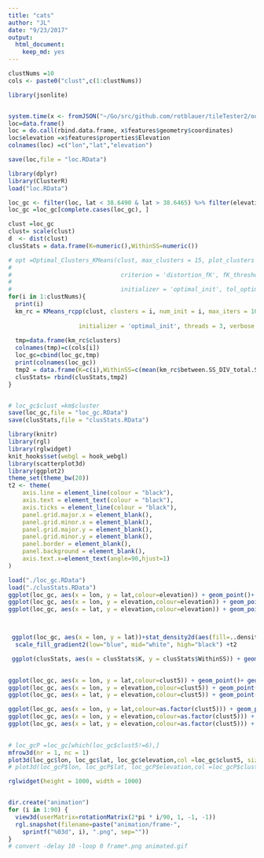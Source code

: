 ```yaml
---
title: "cats"
author: "JL"
date: "9/23/2017"
output: 
  html_document: 
    keep_md: yes
---
```


```r
clustNums =10
cols <- paste0("clust",c(1:clustNums))
```

```r
library(jsonlite)


system.time(x <- fromJSON("~/Go/src/github.com/rotblauer/tileTester2/out.json"))
loc=data.frame()
loc = do.call(rbind.data.frame, x$features$geometry$coordinates)
loc$elevation =x$features$properties$Elevation
colnames(loc) =c("lon","lat","elevation")

save(loc,file = "loc.RData")
```

```r
library(dplyr)
library(ClusterR)
load("loc.RData")

loc_gc <- filter(loc, lat < 38.6490 & lat > 38.6465) %>% filter(elevation>100&lon > -90.2785& lon < -90.274)
loc_gc =loc_gc[complete.cases(loc_gc), ]

clust =loc_gc
clust= scale(clust) 
d  <- dist(clust) 
clusStats = data.frame(K=numeric(),WithinSS=numeric())

# opt =Optimal_Clusters_KMeans(clust, max_clusters = 15, plot_clusters = T,
#                               
#                               criterion = 'distortion_fK', fK_threshold = 0.85,
#                               
#                               initializer = 'optimal_init', tol_optimal_init = 0.2)
for(i in 1:clustNums){
  print(i)
  km_rc = KMeans_rcpp(clust, clusters = i, num_init = i, max_iters = 1000, 
                    
                    initializer = 'optimal_init', threads = 3, verbose = T)
  
  tmp=data.frame(km_rc$clusters)
  colnames(tmp)=c(cols[i])
  loc_gc=cbind(loc_gc,tmp)
  print(colnames(loc_gc))
  tmp2 = data.frame(K=c(i),WithinSS=c(mean(km_rc$between.SS_DIV_total.SS)))
  clusStats= rbind(clusStats,tmp2)
}


# loc_gc$clust =km$cluster
save(loc_gc,file = "loc_gc.RData")
save(clusStats,file = "clusStats.RData")

```



```r
library(knitr)
library(rgl)
library(rglwidget)
knit_hooks$set(webgl = hook_webgl)
library(scatterplot3d)
library(ggplot2)
theme_set(theme_bw(20))
t2 <- theme(
    axis.line = element_line(colour = "black"),
    axis.text = element_text(colour = "black"),
    axis.ticks = element_line(colour = "black"),
    panel.grid.major.x = element_blank(),
    panel.grid.minor.x = element_blank(),
    panel.grid.major.y = element_blank(),
    panel.grid.minor.y = element_blank(),
    panel.border = element_blank(),
    panel.background = element_blank(),
    axis.text.x=element_text(angle=90,hjust=1)
)

load("./loc_gc.RData")
load("./clusStats.RData")
ggplot(loc_gc, aes(x = lon, y = lat,colour=elevation)) + geom_point()+ geom_density_2d()+t2
ggplot(loc_gc, aes(x = lon, y = elevation,colour=elevation)) + geom_point()+ geom_density_2d()+t2
ggplot(loc_gc, aes(x = lat, y = elevation,colour=elevation)) + geom_point()+ geom_density_2d()+t2



 ggplot(loc_gc, aes(x = lon, y = lat))+stat_density2d(aes(fill=..density..), geom="raster", contour=FALSE) +
  scale_fill_gradient2(low="blue", mid="white", high="black") +t2

 ggplot(clusStats, aes(x = clusStats$K, y = clusStats$WithinSS)) + geom_point()+t2

 
ggplot(loc_gc, aes(x = lon, y = lat,colour=clust5)) + geom_point()+ geom_density_2d()+t2
ggplot(loc_gc, aes(x = lon, y = elevation,colour=clust5)) + geom_point()+ geom_density_2d()+t2
ggplot(loc_gc, aes(x = lat, y = elevation,colour=clust5)) + geom_point()+ geom_density_2d()+t2

ggplot(loc_gc, aes(x = lon, y = lat,colour=as.factor(clust5))) + geom_point()+ t2
ggplot(loc_gc, aes(x = lon, y = elevation,colour=as.factor(clust5))) + geom_point()+ t2
ggplot(loc_gc, aes(x = lat, y = elevation,colour=as.factor(clust5))) + geom_point()+ t2

 
# loc_gcP =loc_gc[which(loc_gc$clust5!=6),]
mfrow3d(nr = 1, nc = 1)
plot3d(loc_gc$lon, loc_gc$lat, loc_gc$elevation,col =loc_gc$clust5, size=2 )
# plot3d(loc_gcP$lon, loc_gcP$lat, loc_gcP$elevation,col =loc_gcP$clust5 )

rglwidget(height = 1000, width = 1000)


dir.create("animation")
for (i in 1:90) {
  view3d(userMatrix=rotationMatrix(2*pi * i/90, 1, -1, -1))
  rgl.snapshot(filename=paste("animation/frame-",
    sprintf("%03d", i), ".png", sep=""))
}
# convert -delay 10 -loop 0 frame*.png animated.gif
```

